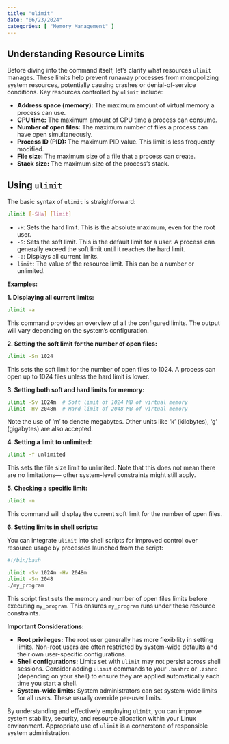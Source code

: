 ```yaml
---
title: "ulimit"
date: "06/23/2024"
categories: [ "Memory Management" ]
---
```

## Understanding Resource Limits

Before diving into the command itself, let's clarify what resources `ulimit` manages. These limits help prevent runaway processes from monopolizing system resources, potentially causing crashes or denial-of-service conditions. Key resources controlled by `ulimit` include:

* **Address space (memory):**  The maximum amount of virtual memory a process can use.
* **CPU time:** The maximum amount of CPU time a process can consume.
* **Number of open files:** The maximum number of files a process can have open simultaneously.
* **Process ID (PID):** The maximum PID value.  This limit is less frequently modified.
* **File size:** The maximum size of a file that a process can create.
* **Stack size:** The maximum size of the process's stack.

## Using `ulimit`

The basic syntax of `ulimit` is straightforward:

```bash
ulimit [-SHa] [limit]
```

* `-H`: Sets the hard limit.  This is the absolute maximum, even for the root user.
* `-S`: Sets the soft limit. This is the default limit for a user.  A process can generally exceed the soft limit until it reaches the hard limit.
* `-a`: Displays all current limits.
* `limit`: The value of the resource limit.  This can be a number or unlimited.

**Examples:**

**1. Displaying all current limits:**

```bash
ulimit -a
```

This command provides an overview of all the configured limits.  The output will vary depending on the system's configuration.


**2. Setting the soft limit for the number of open files:**

```bash
ulimit -Sn 1024
```

This sets the soft limit for the number of open files to 1024.  A process can open up to 1024 files unless the hard limit is lower.


**3. Setting both soft and hard limits for memory:**

```bash
ulimit -Sv 1024m  # Soft limit of 1024 MB of virtual memory
ulimit -Hv 2048m  # Hard limit of 2048 MB of virtual memory
```

Note the use of 'm' to denote megabytes.  Other units like 'k' (kilobytes), 'g' (gigabytes) are also accepted.


**4. Setting a limit to unlimited:**

```bash
ulimit -f unlimited
```

This sets the file size limit to unlimited. Note that this does not mean there are no limitations— other system-level constraints might still apply.


**5. Checking a specific limit:**

```bash
ulimit -n
```

This command will display the current soft limit for the number of open files.


**6. Setting limits in shell scripts:**

You can integrate `ulimit` into shell scripts for improved control over resource usage by processes launched from the script:

```bash
#!/bin/bash

ulimit -Sv 1024m -Hv 2048m
ulimit -Sn 2048
./my_program
```

This script first sets the memory and number of open files limits before executing `my_program`.  This ensures `my_program` runs under these resource constraints.


**Important Considerations:**

* **Root privileges:**  The root user generally has more flexibility in setting limits. Non-root users are often restricted by system-wide defaults and their own user-specific configurations.
* **Shell configurations:** Limits set with `ulimit` may not persist across shell sessions.  Consider adding `ulimit` commands to your `.bashrc` or `.zshrc` (depending on your shell) to ensure they are applied automatically each time you start a shell.
* **System-wide limits:**  System administrators can set system-wide limits for all users.  These usually override per-user limits.


By understanding and effectively employing `ulimit`, you can improve system stability, security, and resource allocation within your Linux environment. Appropriate use of `ulimit` is a cornerstone of responsible system administration.

